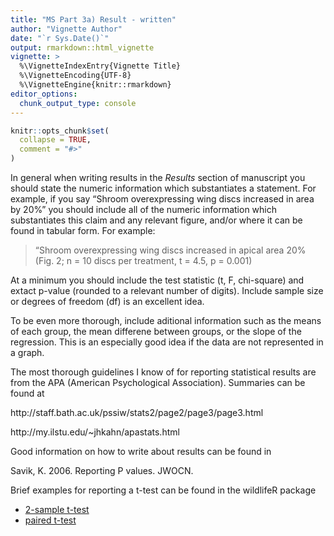 ```yaml
---
title: "MS Part 3a) Result - written"
author: "Vignette Author"
date: "`r Sys.Date()`"
output: rmarkdown::html_vignette
vignette: >
  %\VignetteIndexEntry{Vignette Title}
  %\VignetteEncoding{UTF-8}
  %\VignetteEngine{knitr::rmarkdown}
editor_options: 
  chunk_output_type: console
---
```


```r
knitr::opts_chunk$set(
  collapse = TRUE,
  comment = "#>"
)
```

In general when writing results in the *Results* section of manuscript you should state the numeric information which substantiates a statement.  For example, if you say "Shroom overexpressing wing discs increased in area by 20%" you should include all of the numeric information which substantiates this claim and any relevant figure, and/or where it can be found in tabular form.  For example:

> "Shroom overexpressing wing discs increased in apical area 20% (Fig. 2; n = 10 discs per treatment, t = 4.5, p = 0.001)

At a minimum you should include the test statistic (t, F, chi-square) and extact p-value (rounded to a relevant number of digits).  Include sample size or degrees of freedom (df) is an excellent idea.

To be even more thorough, include aditional information such as the means of each group, the mean differene between groups, or the slope of the regression.  This is an especially good idea if the data are not represented in a graph.

The most thorough guidelines I know of for reporting statistical results are from the APA (American Psychological Association).  Summaries can be found at

http://staff.bath.ac.uk/pssiw/stats2/page2/page3/page3.html

http://my.ilstu.edu/~jhkahn/apastats.html



Good information on how to write about results can be found in

Savik, K.  2006.  Reporting P values.  JWOCN.


Brief examples for reporting a t-test can be found in the wildlifeR package

* [2-sample t-test](https://brouwern.github.io/wildlifeR/articles/reporting_t_test_results.html)
* [paired t-test](https://brouwern.github.io/wildlifeR/articles/reporting_paired_t_test_results.html)

